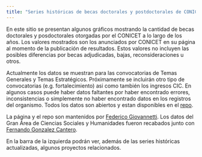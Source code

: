 ```yaml
---
title: "Series históricas de becas doctorales y postdoctorales de CONICET"
---
```


En este sitio se presentan algunos gráficos mostrando la cantidad de becas doctorales y posdoctorales otorgadas por el CONICET a lo largo de los años. Los valores mostrados son los anunciados por CONICET en su página al momento de la publicación de resultados. Estos valores no incluyen las posibles diferencias por becas adjudicadas, bajas, reconsideraciones u otros. 

Actualmente los datos se muestran para las convocatorias de Temas Generales y Temas Estratégicos. Próximamente se incluirán otro tipo de convocatorias (e.g. fortalecimiento) asi como también los ingresos CIC. En algunos casos puede haber datos faltantes por haber encontrado errores, inconsistencias o simplemente no haber encontrado datos en los registros del organismo. Todos los datos son abiertos y estan disponibles en el [repo](https://github.com/FedeGiovannetti/CONICET_serie_historica).

La página y el repo son mantenidos por [Federico Giovannetti](https://linktr.ee/fedegiova). Los datos del Gran Área de Ciencias Sociales y Humanidades fueron recabados junto con [Fernando Gonzalez Cantero](https://www.linkedin.com/in/fernando-gonzalez-cantero-b3108a4b).

En la barra de la izquierda podrán ver, además de las series históricas actualizadas, algunos proyectos relacionados.


